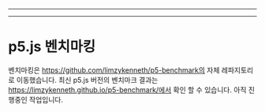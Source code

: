 
---

---
# p5.js 벤치마킹

벤치마킹은 https://github.com/limzykenneth/p5-benchmark의 자체 레파지토리로 이동했습니다. 최신 p5.js 버전의 벤치마크 결과는 https://limzykenneth.github.io/p5-benchmark/에서 확인 할 수 있습니다. 아직 진행중인 작업입니다.
